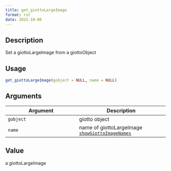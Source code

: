 ```yaml
--- 
title: get_giottoLargeImage 
format: rst 
date: 2022-10-06 
--- 
```


## Description

Set a giottoLargeImage from a giottoObject


## Usage

```r
get_giottoLargeImage(gobject = NULL, name = NULL)
```


## Arguments

Argument      |Description
------------- |----------------
`gobject`     |     giotto object
`name`     |     name of giottoLargeImage [`showGiottoImageNames`](#showgiottoimagenames)


## Value

a giottoLargeImage


